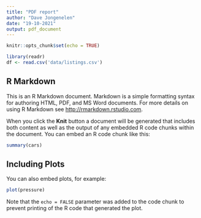 ```yaml
---
title: "PDF report"
author: "Dave Jongenelen"
date: "19-10-2021"
output: pdf_document
---
```


```r
knitr::opts_chunk$set(echo = TRUE)

library(readr)
df <- read.csv('data/listings.csv')


```

## R Markdown

This is an R Markdown document. Markdown is a simple formatting syntax for authoring HTML, PDF, and MS Word documents. For more details on using R Markdown see <http://rmarkdown.rstudio.com>.

When you click the **Knit** button a document will be generated that includes both content as well as the output of any embedded R code chunks within the document. You can embed an R code chunk like this:

```r
summary(cars)
```

## Including Plots

You can also embed plots, for example:

```r
plot(pressure)
```

Note that the `echo = FALSE` parameter was added to the code chunk to prevent printing of the R code that generated the plot.
